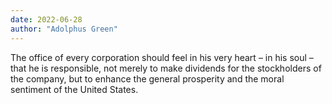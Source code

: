```yaml
---
date: 2022-06-28
author: "Adolphus Green"
---
```


The office of every corporation should feel in his very heart – in his soul – that he is responsible, not merely to make dividends for the stockholders of the company, but to enhance the general prosperity and the moral sentiment of the United States.
